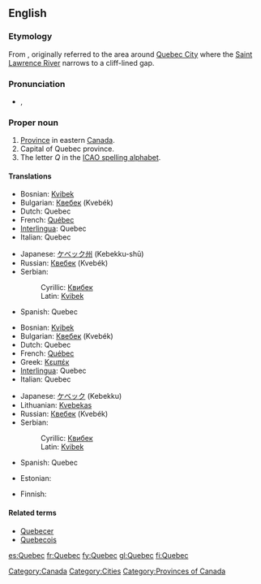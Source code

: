 {{also|Québec}}
==English==

===Etymology===
From {{etyl|alq}} {{term|kepék||(it) narrows|lang=alq}}, originally referred to the area around [[w:Quebec City|Quebec City]] where the [[w:Saint Lawrence River|Saint Lawrence River]] narrows to a cliff-lined gap.

===Pronunciation===
* {{a|UK}} {{IPA|/ˌkwəˈbɛk/}}, {{SAMPA|/%kw@"bEk/}}

===Proper noun===
{{en-proper noun}}

# [[province|Province]] in eastern [[Canada]].
# Capital of Quebec province.
# The letter ''Q'' in the [[ICAO spelling alphabet]].

====Translations====
{{trans-top|province}}
* Bosnian: [[Kvibek#Bosnian|Kvibek]] {{m}}
* Bulgarian: [[Квебек]] (Kvebék) {{m}}
* Dutch: Quebec
* French: [[Québec]] {{m}}
* [[Interlingua]]: Quebec
* Italian: Quebec {{m}}
{{trans-mid}}
* Japanese: [[ケベック州]] (Kebekku-shū)
* Russian: [[Квебек]] (Kvebék) {{m}}
* Serbian:
*: Cyrillic: [[Квибек#Serbian|Квибек]] {{m}}
*: Latin: [[Kvibek#Serbian|Kvibek]] {{m}}
* Spanish: Quebec {{m}}
{{trans-bottom}}

{{trans-top|city}}
* Bosnian: [[Kvibek#Bosnian|Kvibek]] {{m}}
* Bulgarian: [[Квебек]] (Kvebék) {{m}}
* Dutch: Quebec
* French: [[Québec]] {{m}}
* Greek: [[Κεμπέκ]]
* [[Interlingua]]: Quebec
* Italian: Quebec {{m}}
{{trans-mid}}
* Japanese: [[ケベック]] (Kebekku)
* Lithuanian: [[Kvebekas]] {{m}}
* Russian: [[Квебек]] (Kvebék) {{m}}
* Serbian:
*: Cyrillic: [[Квибек#Serbian|Квибек]] {{m}}
*: Latin: [[Kvibek#Serbian|Kvibek]] {{m}}
* Spanish: Quebec {{m}}
{{trans-bottom}}

{{trans-top|the letter "Q"}}
* Estonian: {{t|et|Quebec}}
{{trans-mid}}
* Finnish: {{t|fi|Qvintus}}
{{trans-bottom}}

====Related terms====
* [[Quebecer]]
* [[Quebecois]]

[[Category:Canada]]
[[Category:Cities]]
[[Category:Provinces of Canada]]

[[es:Quebec]]
[[fr:Quebec]]
[[fy:Quebec]]
[[gl:Quebec]]
[[fi:Quebec]]